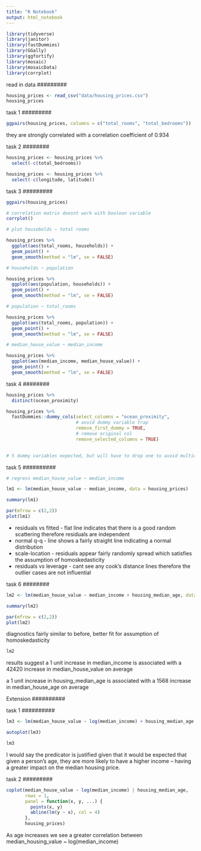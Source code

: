 ```yaml
---
title: "R Notebook"
output: html_notebook
---
```


```r
library(tidyverse)
library(janitor)
library(fastDummies)
library(GGally)
library(ggfortify)
library(mosaic)
library(mosaicData)
library(corrplot)
```


#########
read in data
#########

```r
housing_prices <- read_csv("data/housing_prices.csv")
housing_prices
```

#########
task 1
#########

```r
ggpairs(housing_prices, columns = c("total_rooms", "total_bedrooms"))
```

they are strongly correlated with a correlation coefficient of 0.934

########
task 2
########

```r
housing_prices <- housing_prices %>% 
  select(-c(total_bedrooms))

housing_prices <- housing_prices %>% 
  select(-c(longitude, latitude))
```


#########
task 3
#########

```r
ggpairs(housing_prices)

# correlation matrix doesnt work with boolean variable
corrplot()

```

```r

# plot housebolds ~ total rooms

housing_prices %>% 
  ggplot(aes(total_rooms, households)) +
  geom_point() +
  geom_smooth(method = "lm", se = FALSE)

# households ~ population

housing_prices %>% 
  ggplot(aes(population, households)) +
  geom_point() +
  geom_smooth(method = "lm", se = FALSE)

# population ~ total_rooms 

housing_prices %>% 
  ggplot(aes(total_rooms, population)) +
  geom_point() +
  geom_smooth(method = "lm", se = FALSE)

# median_house_value ~ median_income

housing_prices %>% 
  ggplot(aes(median_income, median_house_value)) +
  geom_point() +
  geom_smooth(method = "lm", se = FALSE)

```

########
task 4
########

```r
housing_prices %>% 
  distinct(ocean_proximity)

housing_prices %>% 
  fastDummies::dummy_cols(select_columns = "ocean_proximity",
                          # avoid dummy variable trap
                          remove_first_dummy = TRUE, 
                          # remove original col
                          remove_selected_columns = TRUE)
  

# 5 dummy variables expected, but will have to drop one to avoid multicollinearity
```

##########
task 5
##########

```r
# regress median_house_value ~ median_income

lm1 <- lm(median_house_value ~ median_income, data = housing_prices)

summary(lm1)

par(mfrow = c(2,2))
plot(lm1)
```

- residuals vs fitted - flat line indicates that there is a good random scattering
therefore residuals are independent
- normal q-q - line shows a fairly straight line indicating a normal distribution
- scale-location - residuals appear fairly randomly spread which satisfies the 
assumption of homoskedasticity
- residuals vs leverage - cant see any cook's distance lines therefore the outlier
cases are not influential 


########
task 6 
########

```r
lm2 <- lm(median_house_value ~ median_income + housing_median_age, data = housing_prices)

summary(lm2)

par(mfrow = c(2,2))
plot(lm2)
```

diagnostics fairly similar to before, better fit for assumption of homoskedasticity 

```r
lm2
```

results suggest a 1 unit increase in median_income is associated with a 42420
increase in median_house_value on average 

a 1 unit increase in housing_median_age is associated with a 1568 increase in 
median_house_age on average


##########
Extension
##########

##########
task 1
##########



```r
lm3 <- lm(median_house_value ~ log(median_income) + housing_median_age + population + log(median_income):housing_median_age, data = housing_prices)

autoplot(lm3)

lm3
```


I would say the predicator is justified given that it would be expected that
given a person's age, they are more likely to have a higher income -- having a 
greater impact on the median housing price. 


#########
task 2 
#########

```r
coplot(median_house_value ~ log(median_income) | housing_median_age,
       rows = 1,
       panel = function(x, y, ...) {
         points(x, y)
         abline(lm(y ~ x), col = 4)
       },
       housing_prices)
```

As age increases we see a greater correlation between median_housing_value ~ log(median_income)